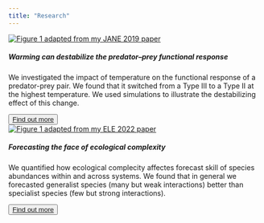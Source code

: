 ```yaml
---
title: "Research"
---
```


<!-- ::: column-margin -->
<!-- <br> <br> <br> <br> <br> <br> -->

<!-- <center>  <img src="files/spathidium.svg" width="180" title="Drawing of Dexiostoma campylum (ciliate). (c) Uriah Daugaard (2021)" alt="Drawing of Dexiostoma campylum (ciliate). (c) Uriah Daugaard (2021)"/></center> -->

<!-- <br> <br> <br> <br> <br> <br> -->

<!-- <center>  <img src="files/dexiostoma_campylum.svg" width="180" title="Drawing of Dexiostoma campylum (ciliate). (c) Uriah Daugaard (2021)" alt="Drawing of Dexiostoma campylum (ciliate). (c) Uriah Daugaard (2021)"/></center> -->
<!-- ::: -->


::: {layout-ncol="2"}

```{=html}
<div class="card border-dark mb-3">
  <a href="/ResearchPages/warmingFRpage.qmd" class="link-primary"><img src="files/warmingfig1.jpg" alt="Figure 1 adapted from my JANE 2019 paper" class="card-img-top"/></a>
  <div class="card-body">
    <h5 class="card-title"> <strong>Warming can destabilize the predator–prey functional response</strong> </h5>
    <p class="card-text"> We investigated the impact of temperature on the functional response of a predator-prey pair. We found that it switched from a Type III to a Type II at the highest temperature. We used simulations to illustrate the destabilizing effect of this change.</p>
    <button type="button" class="btn btn-secondary btn-sm"><a href="/ResearchPages/warmingFRpage.qmd" class="link-light text-decoration-none">Find out more</a></button>
  </div>
</div>
```


```{=html}
<div class="card border-dark mb-3">
  <a href="/ResearchPages/EcoComplexEcoForecast.qmd" class="link-primary"><img src="files/PhdChp1Fig1.jpg" alt="Figure 1 adapted from my ELE 2022 paper" class="card-img-top"/></a>
  <div class="card-body">
    <h5 class="card-title"> <strong>Forecasting the face of ecological complexity</strong> </h5>
    <p class="card-text"> We quantified how ecological complecity affectes forecast skill of species abundances within and across systems. We found that in general we forecasted generalist species (many but weak interactions) better than specialist species (few but strong interactions). </p>
    <button type="button" class="btn btn-secondary btn-sm"><a href="/ResearchPages/EcoComplexEcoForecast.qmd" class="link-light text-decoration-none">Find out more</a></button>
  </div>
</div>
```

:::

